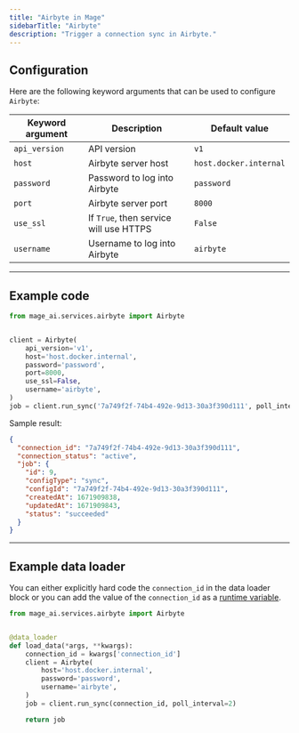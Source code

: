 ```yaml
---
title: "Airbyte in Mage"
sidebarTitle: "Airbyte"
description: "Trigger a connection sync in Airbyte."
---
```


## Configuration

Here are the following keyword arguments that can be used to configure `Airbyte`:

| Keyword argument | Description | Default value |
| --- | --- | --- |
| `api_version` | API version | `v1` |
| `host` | Airbyte server host | `host.docker.internal` |
| `password` | Password to log into Airbyte | `password` |
| `port` | Airbyte server port | `8000` |
| `use_ssl` | If `True`, then service will use HTTPS | `False` |
| `username` | Username to log into Airbyte | `airbyte` |

---

## Example code
```python
from mage_ai.services.airbyte import Airbyte


client = Airbyte(
    api_version='v1',
    host='host.docker.internal',
    password='password',
    port=8000,
    use_ssl=False,
    username='airbyte',
)
job = client.run_sync('7a749f2f-74b4-492e-9d13-30a3f390d111', poll_interval=2)
```

Sample result:

```json
{
  "connection_id": "7a749f2f-74b4-492e-9d13-30a3f390d111",
  "connection_status": "active",
  "job": {
    "id": 9,
    "configType": "sync",
    "configId": "7a749f2f-74b4-492e-9d13-30a3f390d111",
    "createdAt": 1671909838,
    "updatedAt": 1671909843,
    "status": "succeeded"
  }
}
```

---

## Example data loader

You can either explicitly hard code the `connection_id` in the data loader block
or you can add the value of the `connection_id`
as a [runtime variable](https://docs.mage.ai/getting-started/runtime-variable#creating-runtime-variables-in-editor).

```python
from mage_ai.services.airbyte import Airbyte


@data_loader
def load_data(*args, **kwargs):
    connection_id = kwargs['connection_id']
    client = Airbyte(
        host='host.docker.internal',
        password='password',
        username='airbyte',
    )
    job = client.run_sync(connection_id, poll_interval=2)

    return job
```
